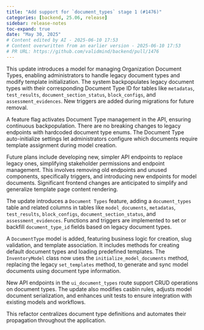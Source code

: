```yaml
---
title: "Add support for `document_types` stage 1 (#1476)"
categories: [backend, 25.06, release]
sidebar: release-notes
toc-expand: true
date: "May 30, 2025"
# Content edited by AI - 2025-06-10 17:53
# Content overwritten from an earlier version - 2025-06-10 17:53
# PR URL: https://github.com/validmind/backend/pull/1476
---
```


This update introduces a model for managing Organization Document Types, enabling administrators to handle legacy document types and modify template initialization. The system backpopulates legacy document types with their corresponding Document Type ID for tables like `metadatas`, `test_results`, `document_section_status`, `block_configs`, and `assessment_evidences`. New triggers are added during migrations for future removal.

A feature flag activates Document Type management in the API, ensuring continuous backpopulation. There are no breaking changes to legacy endpoints with hardcoded document type enums. The Document Type auto-initialize settings let administrators configure which documents require template assignment during model creation.

Future plans include developing new, simpler API endpoints to replace legacy ones, simplifying stakeholder permissions and endpoint management. This involves removing old endpoints and unused components, specifically triggers, and introducing new endpoints for model documents. Significant frontend changes are anticipated to simplify and generalize template page content rendering.

The update introduces a `Document Types` feature, adding a `document_types` table and related columns in tables like `model_documents`, `metadatas`, `test_results`, `block_configs`, `document_section_status`, and `assessment_evidences`. Functions and triggers are implemented to set or backfill `document_type_id` fields based on legacy document types.

A `DocumentType` model is added, featuring business logic for creation, slug validation, and template association. It includes methods for creating default document types and loading predefined templates. The `InventoryModel` class now uses the `initialize_model_documents` method, replacing the legacy `set_templates` method, to generate and sync model documents using document type information.

New API endpoints in the `ui_document_types` route support CRUD operations on document types. The update also modifies casbin rules, adjusts model document serialization, and enhances unit tests to ensure integration with existing models and workflows.

This refactor centralizes document type definitions and automates their propagation throughout the application.

<!--- VALIDATION SUMMARY
Content Type: title
Validation Status: CHECK
Attempts: 7
Last Validation: 2025-06-10 17:39:05
Result: The edited content is a clear and concise improvement over the original. By using the phrase "Add support for `document_types` stage 1," it specifies an action to be taken, which is more informative and directive. The use of backticks around `document_types` suggests that it is a code element or spe...
Reedit Available: Yes
Reedit Message: The edited content is a clear and concise improvement over the original. By using the phrase "Add support for `document_types` stage 1," it specifies an action to be taken, which is more informative a...
--->
